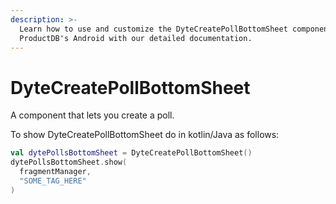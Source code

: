 ```yaml
---
description: >-
  Learn how to use and customize the DyteCreatePollBottomSheet component in
  ProductDB's Android with our detailed documentation.
---
```


# DyteCreatePollBottomSheet

A component that lets you create a poll.

To show DyteCreatePollBottomSheet do in kotlin/Java as follows:

```kotlin
val dytePollsBottomSheet = DyteCreatePollBottomSheet()
dytePollsBottomSheet.show(
  fragmentManager,
  "SOME_TAG_HERE"
)
```

<head>
  <title>Android DyteCreatePollBottomSheet</title>
</head>
